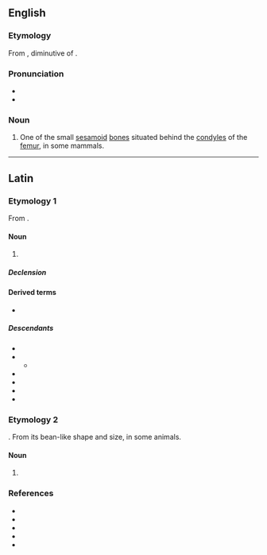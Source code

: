 {{also|Fabella}}
==English==

===Etymology===
From {{bor|en|NL.|fabella}}, diminutive of {{der|en|la|faba|t=bean}}.

===Pronunciation===
* {{IPA|en|/fəˈbɛlə/}}
* {{audio|en|LL-Q1860 (eng)-Vealhurl-fabella.wav|Audio (UK)}}

===Noun===
{{en-noun|fabellae}}

# {{lb|en|anatomy}} One of the small [[sesamoid]] [[bone]]s situated behind the [[condyles]] of the [[femur]], in some mammals.

----

==Latin==

===Etymology 1===
From {{af|la|fābula|-lus|alt2=-la|pos2=diminutive suffix}}.

====Noun====
{{la-noun|fābella<1>}}

# {{diminutive of|la|fābula|t=fable, tale, story}}

=====Declension=====
{{la-ndecl|fābella<1>}}

====Derived terms====
* {{l|LL.|fābellor}}

=====Descendants=====
* {{desc|it|favella}}
* {{desc|fro|favele}}
** {{desc|en|favel|bor=1}}
* {{desc|pl|fabuła}}
* {{desc|pt|fabela}}
* {{desc|rm|faveala|faviala}}
* {{desc|es|fabela|bor=1}}

===Etymology 2===
{{suffix|la|faba|ellus|gloss1=bean}}. From its bean-like shape and size, in some animals.
{{attention|la|needs declension info or RFV'ing}}
====Noun====
{{head|la|noun|g=f}}

# {{lb|la||anatomy}} {{m|en|fabella}} {{gloss|the posterior analogue of the anterior [[patella]]}}

===References===
* {{R:L&S}}
* {{R:Elementary Lewis}}
* {{R:du Cange}}
* {{R:Gaffiot}}
* {{R:M&A}}